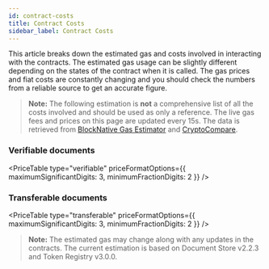 ```yaml
---
id: contract-costs
title: Contract Costs
sidebar_label: Contract Costs
---
```



This article breaks down the estimated gas and costs involved in interacting with the contracts.
The estimated gas usage can be slightly different depending on the states of the contract when it is called. The gas prices and fiat costs are constantly changing and you should check the numbers from a reliable source to get an accurate figure.

>**Note:** The following estimation is **not** a comprehensive list of all the costs involved and should be used as only a reference. The live gas fees and prices on this page are updated every 15s. The data is retrieved from [BlockNative Gas Estimator](https://www.blocknative.com/gas-estimator) and [CryptoCompare](https://www.cryptocompare.com/).


### Verifiable documents

<PriceTable type="verifiable" priceFormatOptions={{ maximumSignificantDigits: 3, minimumFractionDigits: 2 }} />

### Transferable documents

<PriceTable type="transferable" priceFormatOptions={{ maximumSignificantDigits: 3, minimumFractionDigits: 2 }} />

>**Note:** The estimated gas may change along with any updates in the contracts. The current estimation is based on Document Store v2.2.3 and Token Registry v3.0.0.
